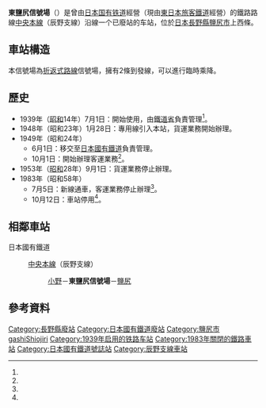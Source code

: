{{日本車站資訊
|公司色 = grey
|文字色 = black
|站名 = 東鹽尻信號場
|圖片 = 
|pxl =
|圖片說明 = 
|日文原名 = 東塩尻
|平假名 = ひがししおじり
|羅馬拼音 = Higashi-Shiojiri
|電報略號 = ヒリ<ref name="nagano-zeneki"/>
|車站編號 =
|所屬公司 = [[日本國有鐵道|日本國有鐵道]]
|所在地 = [[長野縣|長野縣]][[鹽尻市|鹽尻市]]上西條<ref name="nagano-zeneki">{{Cite book  |author=信濃毎日新聞社出版部 |title=長野縣鐵道全站 増補改訂版 |publisher=信濃毎日新聞社 |date=2011-07-24 |isbn=978-4-784-07164-7 |page=69}}</ref>
|車站構造 = [[地面車站|地面車站]]
|月台配置 = 
|啟用年月日 = 1939年（[[昭和|昭和]]14年）7月1日<ref name="nagano-zeneki"/>
|廢站年月日 = 1983年（昭和58年）10月12日<ref name="nagano-zeneki"/>
|乘客人數 = 
|統計年度 = 
|所屬路線 = [[中央本線|中央本線]]（辰野支線）
|前一站 = [[小野站_(長野縣)|小野]]
|前一站距離 = 4.9
|後一站距離 = 5.0
|後一站 = [[鹽尻站|鹽尻]]
|距離 = 233.1km（起點站：[[東京站|東京]]）<br />22.7
|起點站 = [[岡谷站|岡谷]]
|轉車 =
|備註 = 標高811.7m<ref name="nagano-zeneki"/>
}}

'''東鹽尻信號場'''（{{jpn|j=東塩尻信号場|hg=ひがししおじりしんごうじょう|rm=Higashi-Shiojiri eki|f=y}}）是曾由[[日本国有铁道|日本国有铁道]]經營（現由[[東日本旅客鐵道|東日本旅客鐵道]]經營）的鐵路路線[[中央本線|中央本線]]（辰野支線）沿線一个已廢站的车站，位於[[日本|日本]][[長野縣|長野縣]][[鹽尻市|鹽尻市]]上西條。

==車站構造==
本信號場為[[折返式路線|折返式路線]]信號場，擁有2條到發線，可以進行臨時乘降。

==歷史==
*1939年（[[昭和|昭和]]14年）7月1日：開始使用，由[[鐵道省_(日本)|鐵道省]]負責管理<ref name="nagano-zeneki"/>。
*1948年（昭和23年）1月28日：專用線引入本站，貨運業務開始辦理。
*1949年（昭和24年）
**6月1日：移交至[[日本國有鐵道|日本國有鐵道]]負責管理。
**10月1日：開始辦理客運業務<ref name="nagano-zeneki"/>。
*1953年（[[昭和|昭和]]28年）9月1日：貨運業務停止辦理。
*1983年（昭和58年）
**7月5日：新線通車，客運業務停止辦理<ref name="nagano-zeneki"/>。
**10月12日：車站停用<ref name="nagano-zeneki"/>。

==相鄰車站==
; 日本國有鐵道
:{{Color|navy|■}}[[中央本線|中央本線]]（辰野支線）
::[[小野站_(長野縣)|小野]]－'''東鹽尻信號場'''－[[鹽尻站|鹽尻]]

==參考資料==
{{reflist}}

{{DEFAULTSORT:Higashi-Shiojiri}}
[[Category:長野縣廢站|Category:長野縣廢站]]
[[Category:日本國有鐵道廢站|Category:日本國有鐵道廢站]]
[[Category:鹽尻市|Category:鹽尻市]]
[[Category:日本鐵路車站_Hi|gashiShiojiri]]
[[Category:1939年启用的铁路车站|Category:1939年启用的铁路车站]]
[[Category:1983年關閉的鐵路車站|Category:1983年關閉的鐵路車站]]
[[Category:日本國有鐵道號誌站|Category:日本國有鐵道號誌站]]
[[Category:辰野支線車站|Category:辰野支線車站]]